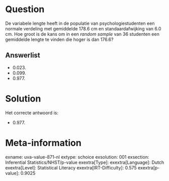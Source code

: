 Question
========

De variabele lengte heeft in de populatie van psychologiestudenten een
normale verdeling met gemiddelde 178.6 cm en standaardafwijking van 6.0
cm. Hoe groot is de kans om in een *random sample* van 36 studenten een
gemiddelde lengte te vinden die hoger is dan 176.6?

Answerlist
----------

* 0.023.
* 0.099.
* 0.977.

Solution
========

Het correcte antwoord is: 

* 0.977.

Meta-information
================
exname: uva-value-871-nl
extype: schoice
exsolution: 001
exsection: Inferential Statistics/NHST/p-value
exextra[Type]: 
exextra[Language]: Dutch
exextra[Level]: Statistical Literacy
exextra[IRT-Difficulty]: 0.575
exextra[p-value]: 0.9025
